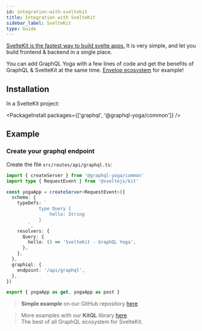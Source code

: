 ```yaml
---
id: integration-with-sveltekit
title: Integration with SvelteKit
sidebar_label: SvelteKit
type: Guide
---
```


[SvelteKit is the fastest way to build svelte apps.](https://kit.svelte.dev/) It is very simple, and let you build frontend & backend in a single place.

You can add GraphQL Yoga with a few lines of code and get the benefits of GraphQL & SvelteKit at the same time. [Envelop ecosystem](https://www.envelop.dev) for example!

## Installation

In a SvelteKit project:

<PackageInstall packages={['graphql', '@graphql-yoga/common']} />

## Example

### Create your graphql endpoint

Create the file `src/routes/api/graphql.ts`:

```ts
import { createServer } from '@graphql-yoga/common'
import type { RequestEvent } from '@sveltejs/kit'

const yogaApp = createServer<RequestEvent>({
  schema: {
    typeDefs: `
			type Query {
				hello: String
			}
		`,
    resolvers: {
      Query: {
        hello: () => 'SvelteKit - GraphQL Yoga',
      },
    },
  },
  graphiql: {
    endpoint: '/api/graphql',
  },
})

export { yogaApp as get, yogaApp as post }
```

> **Simple example** on our GitHub repository [here](https://github.com/dotansimha/graphql-yoga/tree/master/examples/sveltekit)

> More examples with our **KitQL** library [here](https://github.com/jycouet/kitql) <br />
> The best of all GraphQL ecosystem for SvelteKit.
